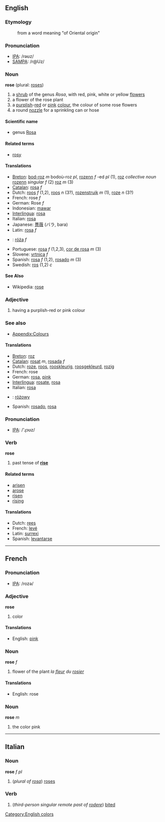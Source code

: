 ==English==
===Etymology===
:from a word meaning "of Oriental origin"

===Pronunciation===
*[[w:IPA|IPA]]: /rəʊz/
*[[w:SAMPA|SAMPA]]: /r@Uz/

===Noun===
'''rose''' (plural: [[roses]])

#a [[shrub]] of the genus ''Rosa'', with red, pink, white or yellow [[flower]]s
#a flower of the rose plant
#a [[purple|purplish]]-[[red]] or [[pink]] [[color|colour]], the colour of some rose flowers
#a round [[nozzle]] for a sprinkling can or hose


====Scientific name====
*genus [[Rosa]]

====Related terms====
*[[rosy]]

====Translations====
*[[Breton]]: [[bod-roz]] ''m'' bodoù-roz ''pl'', [[rozenn]] ''f'' -ed ''pl'' (1), [[roz]] ''collective noun'' [[rozenn]] ''singular f'' (2) [[roz]] ''m'' (3)
*[[Catalan]]: [[rosa]] ''f''
*Dutch: [[roos]] ''f'' (1,2), [[roos]] ''n'' (3?), [[rozenstruik]] ''m'' (1), [[roze]] ''n'' (3?)
*French: rose ''f''
*German: Rose ''f''
*Indonesian: [[mawar]]
*[[Interlingua]]: [[rosa]]
*Italian: [[rosa]]
*Japanese: [[薔薇]] (バラ, bara)
*Latin: [[rosa]] ''f''
*{{pl}}: [[róża]] ''f''
*Portuguese: [[rosa]] ''f'' (1,2,3), [[cor de rosa]] ''m'' (3)
*Slovene: [[vrtnica]] ''f''
*Spanish: [[rosa]] ''f'' (1,2), [[rosado]] ''m'' (3)
*Swedish: [[ros]] (1,2) ''c''

====See Also====
*Wikipedia: [[w:rose|rose]]


===Adjective===
#having a purplish-red or pink colour

===See also===
*[[Wiktionary_Appendix:Colours|Appendix:Colours]]

====Translations====
*[[Breton]]: [[roz]]
*[[Catalan]]: [[rosat]] ''m'', [[rosada]] ''f''
*Dutch: [[roze]], [[roos]], [[rooskleurig]], [[roosgekleurd]], [[rozig]]
*French: rose
*German: [[rosa]], [[pink]]
*[[Interlingua]]: [[rosate]], [[rosa]]
*Italian: [[rosa]]
*{{pl}}: [[różowy]]
*Spanish: [[rosado]], [[rosa]]

=== Pronunciation ===
*[[w:IPA|IPA]]: /'ɻɔʊz/

=== Verb ===
'''rose'''

# past tense of '''[[rise]]'''

====Related terms====
*[[arisen]]
*[[arose]]
*[[risen]]
*[[rising]]

====Translations====
*Dutch: [[rees]]
*French: [[levé]]
*Latin: [[surrexi]]
*Spanish: [[levantarse]]
----

==French==
===Pronunciation===
*[[w:IPA|IPA]]: /rozə/

===Adjective===
'''rose'''

# color

====Translations====
*English: [[pink]]

===Noun===
'''rose''' ''f''

# flower of the plant ''la [[fleur]] du [[rosier]]''

====Translations====
*English: rose

===Noun===
'''rose''' ''m''

# the color pink
----

==Italian==
===Noun===
'''rose''' ''f pl''

# (''plural of [[rosa]]'') [[roses]]

===Verb===

# (''third-person singular remote past of [[rodere]]'') [[bite]]d

[[Category:English colors]]